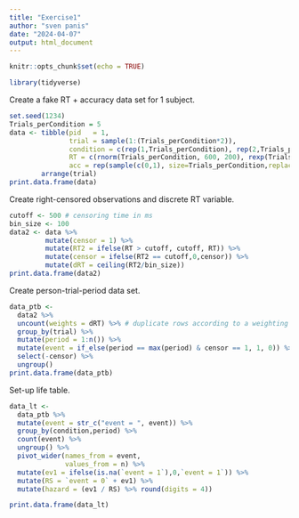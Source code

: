 ```yaml
---
title: "Exercise1"
author: "sven panis"
date: "2024-04-07"
output: html_document
---
```


```r
knitr::opts_chunk$set(echo = TRUE)
```

```r
library(tidyverse)
```

Create a fake RT + accuracy data set for 1 subject.

```r
set.seed(1234)
Trials_perCondition = 5
data <- tibble(pid   = 1,
               trial = sample(1:(Trials_perCondition*2)),
               condition = c(rep(1,Trials_perCondition), rep(2,Trials_perCondition)),
               RT = c(rnorm(Trials_perCondition, 600, 200), rexp(Trials_perCondition, 1/600)),
               acc = rep(sample(c(0,1), size=Trials_perCondition,replace=T, prob=c(.3,.7)),2)) %>% 
        arrange(trial)
print.data.frame(data)
```

Create right-censored observations and discrete RT variable.

```r
cutoff <- 500 # censoring time in ms
bin_size <- 100
data2 <- data %>%
         mutate(censor = 1) %>%
         mutate(RT2 = ifelse(RT > cutoff, cutoff, RT)) %>%
         mutate(censor = ifelse(RT2 == cutoff,0,censor)) %>%
         mutate(dRT = ceiling(RT2/bin_size))
print.data.frame(data2)
```

Create person-trial-period data set.

```r
data_ptb <-
  data2 %>% 
  uncount(weights = dRT) %>% # duplicate rows according to a weighting variable (or expression).
  group_by(trial) %>% 
  mutate(period = 1:n()) %>% 
  mutate(event = if_else(period == max(period) & censor == 1, 1, 0)) %>% 
  select(-censor) %>% 
  ungroup()
print.data.frame(data_ptb)
```

Set-up life table.

```r
data_lt <-
  data_ptb %>% 
  mutate(event = str_c("event = ", event)) %>%
  group_by(condition,period) %>% 
  count(event) %>% 
  ungroup() %>% 
  pivot_wider(names_from = event,
              values_from = n) %>% 
  mutate(ev1 = ifelse(is.na(`event = 1`),0,`event = 1`)) %>%
  mutate(RS = `event = 0` + ev1) %>%
  mutate(hazard = (ev1 / RS) %>% round(digits = 4))

print.data.frame(data_lt)
```






